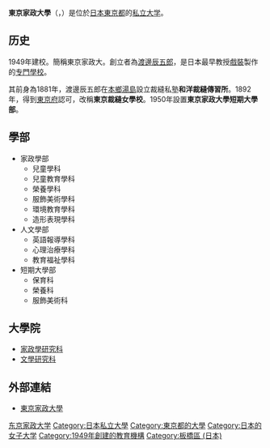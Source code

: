 {{Unreferenced|time=2015-09-22T02:50:46+00:00}}
{{for|1963年成立的日本私立大學|東京家政學院大學}}
{{大学(日本)
| 国=日本
| 大学名=東京家政大学
| ふりがな=とうきょうかせいだいがく
| 英称=Tokyo Kasei University
| 画像=Tokyo Kasei University.JPG
| 画像説明=板橋校區
| 大学設置年=1949年
| 創立年=1881年
| 学校種別=私立
| 設置者=学校法人渡邊學園
| 本部所在地={{日本}}[[東京都|東京都]][[板橋區_(日本)|板橋區]][[加賀_(板橋區)|加賀]]1-18-1
| キャンパス=板橋校舍
| 學部=家政學部<br/>人文學部
| 研究科=家政學研究科<br/>文學研究科
| 大學の略称=東京家政大
| ウェブサイト=http://www.tokyo-kasei.ac.jp/
}}
'''東京家政大學'''（{{jpn|j=東京家政大学|hg=とうきょうかせいだいがく}}，{{lang-en|Tokyo Kasei University}}）是位於[[日本|日本]][[東京都|東京都]]的[[私立大学|私立大学]]。

==历史==
1949年建校。簡稱東京家政大。創立者為[[渡邊辰五郎|渡邊辰五郎]]，是日本最早教授[[戲裝|戲裝]]製作的[[专门学校_(日本)|专門學校]]。

其前身為1881年，渡邊辰五郎在[[本鄉_(文京區)|本鄉]][[湯島|湯島]]設立裁縫私塾'''和洋裁縫傳習所'''。1892年，得到[[東京府|東京府]]認可，改稱'''東京裁縫女學校'''。1950年設置'''東京家政大學短期大學部'''。

== 學部 ==
*家政學部
**兒童學科
**兒童教育學科
**榮養學科
**服飾美術學科
**環境教育學科
**造形表現學科
*人文學部
**英語報導學科
**心理治療學科
**教育福祉學科
*短期大學部
** 保育科
** 榮養科
** 服飾美術科

== 大學院 ==
* [[家政學研究科|家政學研究科]]
* [[文學研究科|文學研究科]]

== 外部連結 ==
{{commonscat}}
* [http://www.tokyo-kasei.ac.jp/ 東京家政大學] {{Wayback|url=http://www.tokyo-kasei.ac.jp/ |date=20210225093046 }}

{{coord|display=title}}
{{normdaten}}
{{DEFAULTSORT:Tokyo Kasei Daigaku}}
[[Category:东京家政大学|]]
[[Category:日本私立大學|Category:日本私立大學]]
[[Category:東京都的大學|Category:東京都的大學]]
[[Category:日本的女子大学|Category:日本的女子大学]]
[[Category:1949年創建的教育機構|Category:1949年創建的教育機構]]
[[Category:板橋區_(日本)|Category:板橋區 (日本)]]